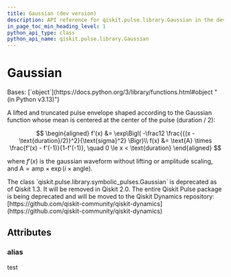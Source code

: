 ```yaml
---
title: Gaussian (dev version)
description: API reference for qiskit.pulse.library.Gaussian in the dev version of qiskit
in_page_toc_min_heading_level: 1
python_api_type: class
python_api_name: qiskit.pulse.library.Gaussian
---
```


# Gaussian

<Class id="qiskit.pulse.library.Gaussian" isDedicatedPage={true} signature="qiskit.pulse.library.Gaussian(duration, amp, sigma, angle=0.0, name=None, limit_amplitude=None)" modifiers="class">
  Bases: [`object`](https://docs.python.org/3/library/functions.html#object "(in Python v3.13)")

  A lifted and truncated pulse envelope shaped according to the Gaussian function whose mean is centered at the center of the pulse (duration / 2):

$$
\begin{aligned}
f'(x) &= \exp\Bigl( -\frac12 \frac{{(x - \text{duration}/2)}^2}{\text{sigma}^2} \Bigr)\\
f(x) &= \text{A} \times  \frac{f'(x) - f'(-1)}{1-f'(-1)}, \quad 0 \le x < \text{duration}
\end{aligned}
$$

  where $f'(x)$ is the gaussian waveform without lifting or amplitude scaling, and $\text{A} = \text{amp} \times \exp\left(i\times\text{angle}\right)$.

  <Admonition title="Deprecated since version 1.3" type="danger">
    The class `qiskit.pulse.library.symbolic_pulses.Gaussian` is deprecated as of Qiskit 1.3. It will be removed in Qiskit 2.0. The entire Qiskit Pulse package is being deprecated and will be moved to the Qiskit Dynamics repository: [https://github.com/qiskit-community/qiskit-dynamics](https://github.com/qiskit-community/qiskit-dynamics)
  </Admonition>

  ## Attributes

  ### alias

  <Attribute id="qiskit.pulse.library.Gaussian.alias" attributeValue="'Gaussian'" />
</Class>

test
